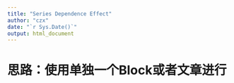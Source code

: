 ```yaml
---
title: "Series Dependence Effect"
author: "czx"
date: "`r Sys.Date()`"
output: html_document
---
```



# 思路：使用单独一个Block或者文章进行
```r

```

